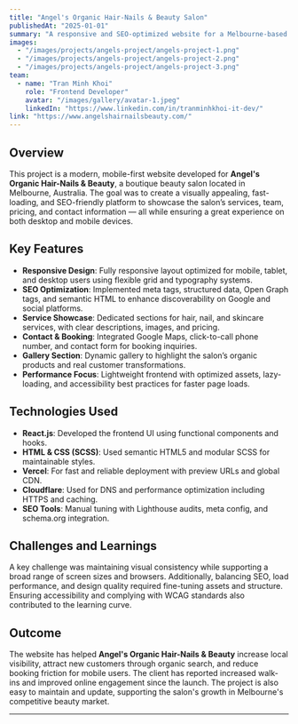 ---
title: "Angel's Organic Hair-Nails & Beauty Salon"
publishedAt: "2025-01-01"
summary: "A responsive and SEO-optimized website for a Melbourne-based organic beauty salon, designed to enhance visibility, booking convenience, and brand presence."
images:
  - "/images/projects/angels-project/angels-project-1.png"
  - "/images/projects/angels-project/angels-project-2.png"
  - "/images/projects/angels-project/angels-project-3.png"
team:
  - name: "Tran Minh Khoi"
    role: "Frontend Developer"
    avatar: "/images/gallery/avatar-1.jpeg"
    linkedIn: "https://www.linkedin.com/in/tranminhkhoi-it-dev/"
link: "https://www.angelshairnailsbeauty.com/"
---

## Overview

This project is a modern, mobile-first website developed for **Angel's Organic Hair-Nails & Beauty**, a boutique beauty salon located in Melbourne, Australia. The goal was to create a visually appealing, fast-loading, and SEO-friendly platform to showcase the salon’s services, team, pricing, and contact information — all while ensuring a great experience on both desktop and mobile devices.

## Key Features

- **Responsive Design**: Fully responsive layout optimized for mobile, tablet, and desktop users using flexible grid and typography systems.
- **SEO Optimization**: Implemented meta tags, structured data, Open Graph tags, and semantic HTML to enhance discoverability on Google and social platforms.
- **Service Showcase**: Dedicated sections for hair, nail, and skincare services, with clear descriptions, images, and pricing.
- **Contact & Booking**: Integrated Google Maps, click-to-call phone number, and contact form for booking inquiries.
- **Gallery Section**: Dynamic gallery to highlight the salon’s organic products and real customer transformations.
- **Performance Focus**: Lightweight frontend with optimized assets, lazy-loading, and accessibility best practices for faster page loads.

## Technologies Used

- **React.js**: Developed the frontend UI using functional components and hooks.
- **HTML & CSS (SCSS)**: Used semantic HTML5 and modular SCSS for maintainable styles.
- **Vercel**: For fast and reliable deployment with preview URLs and global CDN.
- **Cloudflare**: Used for DNS and performance optimization including HTTPS and caching.
- **SEO Tools**: Manual tuning with Lighthouse audits, meta config, and schema.org integration.

## Challenges and Learnings

A key challenge was maintaining visual consistency while supporting a broad range of screen sizes and browsers. Additionally, balancing SEO, load performance, and design quality required fine-tuning assets and structure. Ensuring accessibility and complying with WCAG standards also contributed to the learning curve.

## Outcome

The website has helped **Angel's Organic Hair-Nails & Beauty** increase local visibility, attract new customers through organic search, and reduce booking friction for mobile users. The client has reported increased walk-ins and improved online engagement since the launch. The project is also easy to maintain and update, supporting the salon's growth in Melbourne's competitive beauty market.

---

